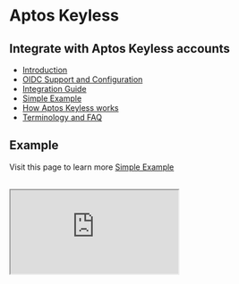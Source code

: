 # Aptos Keyless

## Integrate with Aptos Keyless accounts

- [Introduction](aptos-keyless/introduction.mdx)
- [OIDC Support and Configuration](aptos-keyless/oidc-support.mdx)
- [Integration Guide](aptos-keyless/integration-guide.mdx)
- [Simple Example](aptos-keyless/simple-example.mdx)
- [How Aptos Keyless works](aptos-keyless/how-keyless-works.mdx)
- [Terminology and FAQ](aptos-keyless/other.mdx)

## Example

Visit this page to learn more [Simple Example](aptos-keyless/simple-example.mdx)

<br/>

 <iframe
  src="https://stackblitz.com/edit/vitejs-vite-3fuvtu?embed=1&file=README.md"
  style={{
    width: "100%",
    height: "800px",
    border: "0",
    borderRadius: "4px",
    overflow: "hidden",
  }}
  title="aptos-keyless-example"
  allow="accelerometer; ambient-light-sensor; camera; encrypted-media; geolocation; gyroscope; hid; microphone; midi; payment; usb; vr; xr-spatial-tracking"
  sandbox="allow-forms allow-modals allow-popups allow-presentation allow-same-origin allow-scripts"
></iframe>
